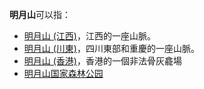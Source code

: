 '''明月山'''可以指：
* [[明月山_(江西)|明月山 (江西)]]，江西的一座山脈。
* [[明月山_(川東)|明月山 (川東)]]，四川東部和重慶的一座山脈。
* [[明月山_(香港)|明月山 (香港)]]，香港的一個非法骨灰龕場
* [[明月山国家森林公园|明月山国家森林公园]]
{{Disambig}}